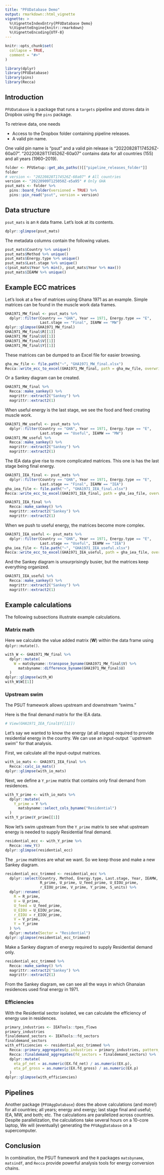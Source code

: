 ```yaml
---
title: "PFUDatabase Demo"
output: rmarkdown::html_vignette
vignette: >
  %\VignetteIndexEntry{PFUDatabase Demo}
  %\VignetteEngine{knitr::rmarkdown}
  %\VignetteEncoding{UTF-8}
---
```


```r
knitr::opts_chunk$set(
  collapse = TRUE,
  comment = "#>"
)
```

```r
library(dplyr)
library(PFUDatabase)
library(pins)
library(Recca)
```


## Introduction

`PFUDatabase` is a package that runs a `targets` pipeline
and stores data in Dropbox using the `pins` package.

To retrieve data, one needs

* Access to the Dropbox folder containing pipeline releases.
* A valid pin name.

One valid pin name is "psut" and a valid pin release is "20220828T174526Z-60a07".
"20220828T174526Z-60a07" contains data for all countries (155) and all years (1960--2019).

```r
folder <- PFUSetup::get_abs_paths()[["pipeline_releases_folder"]]
folder
# version <- "20220828T174526Z-60a07" # All countries
version <- "20220909T125050Z-e5a95" # Only GHA
psut_mats <- folder %>% 
  pins::board_folder(versioned = TRUE) %>% 
  pins::pin_read("psut", version = version)
```


## Data structure

`psut_mats` is an `R` data frame. 
Let's look at its contents.

```r
dplyr::glimpse(psut_mats)
```

The metadata columns contain the following values.

```r
psut_mats$Country %>% unique()
psut_mats$Method %>% unique()
psut_mats$Energy.type %>% unique()
psut_mats$Last.stage %>% unique()
c(psut_mats$Year %>% min(), psut_mats$Year %>% max())
psut_mats$IEAMW %>% unique()
```


## Example ECC matrices

Let's look at a few of matrices using Ghana 1971 as an example.
Simple matrices can be found in the muscle work data frames.

```r
GHA1971_MW_final <- psut_mats %>% 
  dplyr::filter(Country == "GHA", Year == 1971, Energy.type == "E", 
                Last.stage == "Final", IEAMW == "MW")
dplyr::glimpse(GHA1971_MW_final)
GHA1971_MW_final$R[[1]]
GHA1971_MW_final$U[[1]]
GHA1971_MW_final$V[[1]]
GHA1971_MW_final$Y[[1]]
```

These matrices can be dumped to an Excel file for easier browsing.

```r
gha_mw_file <- file.path("~", "GHA1971_MW_final.xlsx")
Recca::write_ecc_to_excel(GHA1971_MW_final, path = gha_mw_file, overwrite_file = TRUE)
```

Or a Sankey diagram can be created.

```r
GHA1971_MW_final %>% 
  Recca::make_sankey() %>% 
  magrittr::extract2("Sankey") %>% 
  magrittr::extract2(1)
```


When useful energy is the last stage, 
we see the food and feed creating muscle work.

```r
GHA1971_MW_useful <- psut_mats %>% 
  dplyr::filter(Country == "GHA", Year == 1971, Energy.type == "E", 
                Last.stage == "Useful", IEAMW == "MW")
GHA1971_MW_useful %>% 
  Recca::make_sankey() %>% 
  magrittr::extract2("Sankey") %>% 
  magrittr::extract2(1)
```


The IEA data give rise to more complicated matrices.
This one is has the last stage being final energy.

```r
GHA1971_IEA_final <- psut_mats %>% 
  dplyr::filter(Country == "GHA", Year == 1971, Energy.type == "E", 
                Last.stage == "Final", IEAMW == "IEA")
gha_iea_file <- file.path("~", "GHA1971_IEA_final.xlsx")
Recca::write_ecc_to_excel(GHA1971_IEA_final, path = gha_iea_file, overwrite_file = TRUE)
```


```r
GHA1971_IEA_final %>% 
  Recca::make_sankey() %>% 
  magrittr::extract2("Sankey") %>% 
  magrittr::extract2(1)
```

When we push to useful energy, the matrices become more complex.

```r
GHA1971_IEA_useful <- psut_mats %>% 
  dplyr::filter(Country == "GHA", Year == 1971, Energy.type == "E", 
                Last.stage == "Useful", IEAMW == "IEA")
gha_iea_file <- file.path("~", "GHA1971_IEA_useful.xlsx")
Recca::write_ecc_to_excel(GHA1971_IEA_useful, path = gha_iea_file, overwrite_file = TRUE)
```

And the Sankey diagram is unsurprisingly busier,
but the matrices keep everything organized.

```r
GHA1971_IEA_useful %>% 
  Recca::make_sankey() %>% 
  magrittr::extract2("Sankey") %>% 
  magrittr::extract2(1)
```


## Example calculations

The following subsections illustrate example calculations.


### Matrix math

Here we calculate the value added matrix (**W**)
within the data frame using `dplyr::mutate()`.

```r
with_W <- GHA1971_MW_final %>% 
  dplyr::mutate(
    W = matsbyname::transpose_byname(GHA1971_MW_final$V) %>%
      matsbyname::difference_byname(GHA1971_MW_final$U)
  )
dplyr::glimpse(with_W)
with_W$W[[1]]
```


### Upstream swim

The PSUT framework allows upstream and downstream "swims."

Here is the final demand matrix for the IEA data.

```r
# View(GHA1971_IEA_final$Y[[1]])
```

Let's say we wanted to know the energy (at all stages)
required to provide residential energy in the country.
We can use an input-output ``upstream swim'' for that analysis.

First, we calculate all the input-output matrices.

```r
with_io_mats <- GHA1971_IEA_final %>% 
  Recca::calc_io_mats()
dplyr::glimpse(with_io_mats)
```

Next, we define a `Y_prime` matrix that contains only final demand from residences.

```r
with_Y_prime <- with_io_mats %>% 
  dplyr::mutate(
    Y_prime = Y %>% 
      matsbyname::select_cols_byname("Residential")
  )
with_Y_prime$Y_prime[[1]]
```

Now let's swim upstream from the `Y_prime` matrix to see what upstream energy 
is needed to supply Residential final demand.

```r
residential_ecc <- with_Y_prime %>% 
  Recca::new_Y()
dplyr::glimpse(residential_ecc)
```

The `_prime` matrices are what we want.
So we keep those and make a new Sankey diagram.

```r
residential_ecc_trimmed <- residential_ecc %>% 
  dplyr::select(Country, Method, Energy.type, Last.stage, Year, IEAMW,
                R_prime, U_prime, U_feed_prime, U_EIOU_prime, 
                r_EIOU_prime, V_prime, Y_prime, S_units) %>% 
  dplyr::rename(
    R = R_prime, 
    U = U_prime, 
    U_feed = U_feed_prime,
    U_EIOU = U_EIOU_prime,
    r_EIOU = r_EIOU_prime,
    V = V_prime, 
    Y = Y_prime
  ) %>% 
  dplyr::mutate(Sector = "Residential")
dplyr::glimpse(residential_ecc_trimmed)
```

Make a Sankey diagram of energy required to supply Residential demand only.

```r
residential_ecc_trimmed %>% 
  Recca::make_sankey() %>% 
  magrittr::extract2("Sankey") %>% 
  magrittr::extract2(1)
```

From the Sankey diagram, we can see all the ways in which Ghanaian residences used final energy in 1971.


### Efficiencies

With the Residential sector isolated, we can calculate the efficiency of energy use in residences.

```r
primary_industries <- IEATools::tpes_flows
primary_industries
finaldemand_sectors <- IEATools::fd_sectors
finaldemand_sectors
with_efficiencies <- residential_ecc_trimmed %>% 
  Recca::primary_aggregates(p_industries = primary_industries, pattern_type = "leading") %>% 
  Recca::finaldemand_aggregates(fd_sectors = finaldemand_sectors) %>%
  dplyr::mutate(
    eta_pf_net = as.numeric(EX.fd_net) / as.numeric(EX.p),
    eta_pf_gross = as.numeric(EX.fd_gross) / as.numeric(EX.p)
  )
dplyr::glimpse(with_efficiencies)
```


## Pipelines

Another package (`PFUAggDatabase`) 
does the above calculations (and more!) for
all countries; 
all years;
energy and exergy;
last stage final and useful;
IEA, MW, and both;
etc.
The calculations are parallelized across countries.
Despite parallelization, the calculations take several hours on a 10-core laptop, 
We will (eventually) generating the `PFUAggDatabase` on a supercomputer.


## Conclusion

In combination, the PSUT framework and the `R` packages
`matsbyname`, `matsindf`, and `Recca`
provide powerful analysis tools for energy conversion chains.